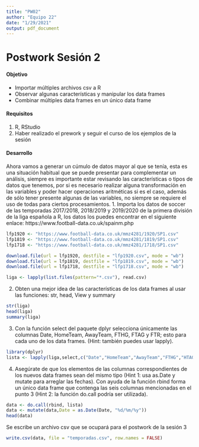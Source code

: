 ```yaml
---
title: "PW02"
author: "Equipo 22"
date: "1/29/2021"
output: pdf_document
---
```


# Postwork Sesión 2
#### Objetivo
* Importar múltiples archivos csv a R
* Observar algunas características y manipular los data frames
* Combinar múltiples data frames en un único data frame

#### Requisitos
1. R, RStudio
2. Haber realizado el prework y seguir el curso de los ejemplos de la sesión

#### Desarrollo
Ahora vamos a generar un cúmulo de datos mayor al que se tenía, esta es una situación habitual que se puede presentar para complementar un análisis, siempre es importante estar revisando las características o tipos de datos que tenemos, por si es necesario realizar alguna transformación en las variables y poder hacer operaciones aritméticas si es el caso, además de sólo tener presente algunas de las variables, no siempre se requiere el uso de todas para ciertos procesamientos.
1. Importa los datos de soccer de las temporadas 2017/2018, 2018/2019 y 2019/2020 de la primera división de la liga española a R, los datos los puedes encontrar en el siguiente enlace: https://www.football-data.co.uk/spainm.php
```r
lfp1920 <- "https://www.football-data.co.uk/mmz4281/1920/SP1.csv"
lfp1819 <- "https://www.football-data.co.uk/mmz4281/1819/SP1.csv"
lfp1718 <- "https://www.football-data.co.uk/mmz4281/1718/SP1.csv"

download.file(url = lfp1920, destfile = "lfp1920.csv", mode = "wb")
download.file(url = lfp1819, destfile = "lfp1819.csv", mode = "wb")
download.file(url = lfp1718, destfile = "lfp1718.csv", mode = "wb")

liga <- lapply(list.files(pattern="*.csv"), read.csv)
```

2. Obten una mejor idea de las características de los data frames al usar las funciones: str, head, View y summary
```r
str(liga)
head(liga)
summary(liga)
```

3. Con la función select del paquete dplyr selecciona únicamente las columnas Date, HomeTeam, AwayTeam, FTHG, FTAG y FTR; esto para cada uno de los data frames. (Hint: también puedes usar lapply).
```r
library(dplyr)
lista <- lapply(liga,select,c("Date","HomeTeam","AwayTeam","FTHG","HTAG","FTR"))
```

4. Asegúrate de que los elementos de las columnas correspondientes de los nuevos data frames sean del mismo tipo (Hint 1: usa as.Date y mutate para arreglar las fechas). Con ayuda de la función rbind forma un único data frame que contenga las seis columnas mencionadas en el punto 3 (Hint 2: la función do.call podría ser utilizada).
```r
data <- do.call(rbind, lista)
data <- mutate(data,Date = as.Date(Date, "%d/%m/%y"))
head(data)
```
Se escribe un archivo csv que se ocupará para el postwork de la sesión 3
```r
write.csv(data, file = "temporadas.csv", row.names = FALSE)
```

